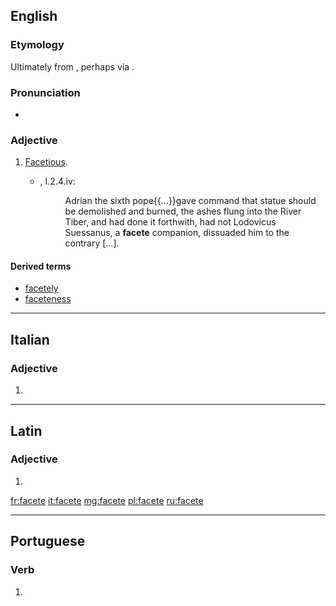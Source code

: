 ==English==

===Etymology===
Ultimately from {{etyl|la|en}} {{term|facētus|lang=la}}, perhaps via {{etyl|it|en}} {{term|faceto|lang=it}}.

===Pronunciation===
* {{a|UK}} {{IPA|/fəˈsiːt/|lang=en}}

===Adjective===
{{en-adj}}

# {{context|archaic|lang=en}} [[facetious|Facetious]].
#* {{RQ:RBrtn AntmyMlncly}}, I.2.4.iv:
#*: Adrian the sixth pope{{...}}gave command that statue should be demolished and burned, the ashes flung into the River Tiber, and had done it forthwith, had not Lodovicus Suessanus, a '''facete''' companion, dissuaded him to the contrary&nbsp;[&hellip;].

====Derived terms====
* [[facetely]]
* [[faceteness]]

----

==Italian==

===Adjective===
{{head|it|adjective form}}

# {{feminine plural of|faceto|lang=it}}

----

==Latin==

===Adjective===
{{la-adj-form|facēte}}

# {{inflection of|facētus||voc|m|s|lang=la}}

[[fr:facete]]
[[it:facete]]
[[mg:facete]]
[[pl:facete]]
[[ru:facete]]

----
==Portuguese==

===Verb===
{{pt-verb-form}}
# {{pt-verb-form-of|facetar}}
{{rfc-auto}}